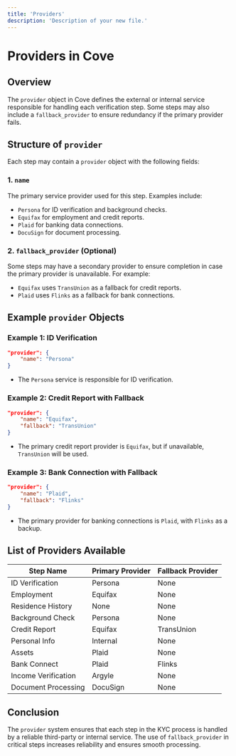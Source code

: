 ```yaml
---
title: 'Providers'
description: 'Description of your new file.'
---
```


# Providers in Cove

## Overview
The `provider` object in Cove defines the external or internal service responsible for handling each verification step. Some steps may also include a `fallback_provider` to ensure redundancy if the primary provider fails.

## Structure of `provider`
Each step may contain a `provider` object with the following fields:

### 1. `name`
The primary service provider used for this step. Examples include:
- `Persona` for ID verification and background checks.
- `Equifax` for employment and credit reports.
- `Plaid` for banking data connections.
- `DocuSign` for document processing.

### 2. `fallback_provider` (Optional)
Some steps may have a secondary provider to ensure completion in case the primary provider is unavailable. For example:
- `Equifax` uses `TransUnion` as a fallback for credit reports.
- `Plaid` uses `Flinks` as a fallback for bank connections.

## Example `provider` Objects

### Example 1: ID Verification
```json
"provider": {
    "name": "Persona"
}
```
- The `Persona` service is responsible for ID verification.

### Example 2: Credit Report with Fallback
```json
"provider": {
    "name": "Equifax",
    "fallback": "TransUnion"
}
```
- The primary credit report provider is `Equifax`, but if unavailable, `TransUnion` will be used.

### Example 3: Bank Connection with Fallback
```json
"provider": {
    "name": "Plaid",
    "fallback": "Flinks"
}
```
- The primary provider for banking connections is `Plaid`, with `Flinks` as a backup.

## List of Providers Available

| Step Name           | Primary Provider | Fallback Provider |
|---------------------|-----------------|-------------------|
| ID Verification    | Persona         | None              |
| Employment        | Equifax         | None              |
| Residence History | None            | None              |
| Background Check  | Persona         | None              |
| Credit Report     | Equifax         | TransUnion        |
| Personal Info     | Internal        | None              |
| Assets           | Plaid           | None              |
| Bank Connect     | Plaid           | Flinks            |
| Income Verification | Argyle       | None              |
| Document Processing | DocuSign     | None              |

## Conclusion
The `provider` system ensures that each step in the KYC process is handled by a reliable third-party or internal service. The use of `fallback_provider` in critical steps increases reliability and ensures smooth processing.

